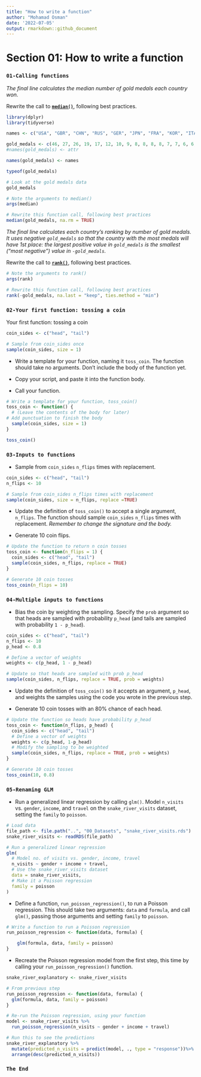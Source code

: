 ```yaml
---
title: "How to write a function"
author: "Mohamad Osman"
date: '2022-07-05'
output: rmarkdown::github_document
---
```


# **Section 01: How to write a function**

### **`01-Calling functions`**

*The final line calculates the median number of gold medals each country won.*

Rewrite the call to [**`median()`**](https://www.rdocumentation.org/packages/stats/topics/median), following best practices.

```r
library(dplyr)
library(tidyverse)
```

```r
names <- c("USA", "GBR", "CHN", "RUS", "GER", "JPN", "FRA", "KOR", "ITA", "AUS", "NED", "HUN", "BRA", "ESP", "KEN", "JAM", "CRO", "CUB", "NZL", "CAN", "UZB", "KAZ", "COL", "SUI", "IRI", "GRE", "ARG", "DEN", "SWE", "RSA", "UKR", "SRB", "POL", "PRK", "BEL", "THA", "SVK", "GEO", "AZE", "BLR", "TUR", "ARM", "CZE", "ETH", "SLO", "INA", "ROU", "BRN", "VIE", "TPE", "BAH", "IOA", "CIV", "FIJ", "JOR", "KOS", "PUR", "SIN", "TJK", "MAS", "MEX", "VEN", "ALG", "IRL", "LTU", "BUL", "IND", "MGL", "BDI", "GRN", "NIG", "PHI", "QAT", "NOR", "EGY", "TUN", "ISR", "AUT", "DOM", "EST", "FIN", "MAR", "NGR", "POR", "TTO", "UAE", "IOC")

gold_medals <- c(46, 27, 26, 19, 17, 12, 10, 9, 8, 8, 8, 8, 7, 7, 6, 6, 5, 5, 4, 4, 4, 3,3, 3, 3, 3, 3, 2, 2,  2, 2, 2, 2, 2, 2, 2, 2, 2, 1, 1, 1, 1, 1, 1, 1, 1, 1, 1, 1, 1, 1, 1, 1, 1, 1, 1, 1, 1, 1, 0, 0, 0, 0, 0, 0, 0, 0, 0, 0, 0, 0, 0, 0, 0, 0, 0, 0, 0, 0, 0, 0, 0, 0, 0, 0, 0, NA)
#names(gold_medals) <- attr

names(gold_medals) <- names

typeof(gold_medals)

```

```r
# Look at the gold medals data
gold_medals

# Note the arguments to median()
args(median)

# Rewrite this function call, following best practices
median(gold_medals, na.rm = TRUE)
```

*The final line calculates each country's ranking by number of gold medals. It uses negative `gold_medals` so that the country with the most medals will have 1st place: the largest positive value in `gold_medals` is the smallest ("most negative") value in `-gold_medals`.*

Rewrite the call to [**`rank()`**](https://www.rdocumentation.org/packages/base/topics/rank), following best practices.

```r
# Note the arguments to rank()
args(rank)

# Rewrite this function call, following best practices
rank(-gold_medals, na.last = "keep", ties.method = "min")
```

### **`02-Your first function: tossing a coin`**

Your first function: tossing a coin

```r
coin_sides <- c("head", "tail")

# Sample from coin_sides once
sample(coin_sides, size = 1)
```

-   Write a template for your function, naming it `toss_coin`. The function should take no arguments. Don't include the body of the function yet.

-   Copy your script, and paste it into the function body.

-   Call your function.

```r
# Write a template for your function, toss_coin()
toss_coin <- function() {
  # (Leave the contents of the body for later)
# Add punctuation to finish the body
  sample(coin_sides, size = 1)
} 

toss_coin()
```

### **`03-Inputs to functions`**

-   Sample from `coin_sides` `n_flips` times with replacement.

```r
coin_sides <- c("head", "tail")
n_flips <- 10

# Sample from coin_sides n_flips times with replacement
sample(coin_sides, size = n_flips, replace =TRUE)
```

-   Update the definition of `toss_coin()` to accept a single argument, `n_flips`. The function should sample `coin_sides` `n_flips` times with replacement. *Remember to change the signature and the body.*

-   Generate 10 coin flips.

```r
# Update the function to return n coin tosses
toss_coin <- function(n_flips = 1) {
  coin_sides <- c("head", "tail")
  sample(coin_sides, n_flips, replace = TRUE)
}

# Generate 10 coin tosses
toss_coin(n_flips = 10)
```

### **`04-Multiple inputs to functions`**

-   Bias the coin by weighting the sampling. Specify the `prob` argument so that heads are sampled with probability `p_head` (and tails are sampled with probability `1 - p_head`).

```r
coin_sides <- c("head", "tail")
n_flips <- 10
p_head <- 0.8

# Define a vector of weights
weights <- c(p_head, 1 - p_head)

# Update so that heads are sampled with prob p_head
sample(coin_sides, n_flips, replace = TRUE, prob = weights)
```

-   Update the definition of `toss_coin()` so it accepts an argument, `p_head`, and weights the samples using the code you wrote in the previous step.

-   Generate 10 coin tosses with an 80% chance of each head.

```r
# Update the function so heads have probability p_head
toss_coin <- function(n_flips, p_head) {
  coin_sides <- c("head", "tail")
  # Define a vector of weights
  weights <- c(p_head, 1-p_head)
  # Modify the sampling to be weighted
  sample(coin_sides, n_flips, replace = TRUE, prob = weights)
}

# Generate 10 coin tosses
toss_coin(10, 0.8)
```

### **`05-Renaming GLM`**

-   Run a generalized linear regression by calling `glm()`. Model `n_visits` vs. `gender`, `income`, and `travel` on the `snake_river_visits` dataset, setting the `family` to `poisson`.

```r
# Load data
file_path <- file.path("..", "00_Datasets", "snake_river_visits.rds")
snake_river_visits <- readRDS(file_path)

# Run a generalized linear regression 
glm(
  # Model no. of visits vs. gender, income, travel
  n_visits ~ gender + income + travel, 
  # Use the snake_river_visits dataset
  data = snake_river_visits, 
  # Make it a Poisson regression
  family = poisson
)

```

-   Define a function, `run_poisson_regression()`, to run a Poisson regression. This should take two arguments: `data` and `formula`, and call `glm()`, passing those arguments and setting `family` to `poisson`.

```r
# Write a function to run a Poisson regression
run_poisson_regression <- function(data, formula) {

    glm(formula, data, family = poisson)
}
```

-   Recreate the Poisson regression model from the first step, this time by calling your `run_poisson_regression()` function.

```r
snake_river_explanatory <- snake_river_visits

# From previous step
run_poisson_regression <- function(data, formula) {
  glm(formula, data, family = poisson)
}

# Re-run the Poisson regression, using your function
model <- snake_river_visits %>%
  run_poisson_regression(n_visits ~ gender + income + travel)

# Run this to see the predictions
snake_river_explanatory %>%
  mutate(predicted_n_visits = predict(model, ., type = "response"))%>%
  arrange(desc(predicted_n_visits))
```

### `The End` 

\



\

\

\

\

\

\
